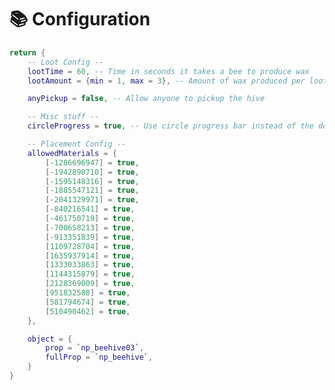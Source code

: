 # 📚 Configuration

```lua copy filename="shared/Config.lua"
return {
    -- Loot Config --
    lootTime = 60, -- Time in seconds it takes a bee to produce wax
    lootAmount = {min = 1, max = 3}, -- Amount of wax produced per loot time

    anyPickup = false, -- Allow anyone to pickup the hive

    -- Misc stuff --
    circleProgress = true, -- Use circle progress bar instead of the default one

    -- Placement Config --
    allowedMaterials = {
        [-1286696947] = true,
        [-1942898710] = true,
        [-1595148316] = true,
        [-1885547121] = true,
        [-2041329971] = true,
        [-840216541] = true,
        [-461750719] = true,
        [-700658213] = true,
        [-913351839] = true,
        [1109728704] = true,
        [1635937914] = true,
        [1333033863] = true,
        [1144315879] = true,
        [2128369009] = true,
        [951832588] = true,
        [581794674] = true,
        [510490462] = true,
    },

    object = {
        prop = `np_beehive03`,
        fullProp = `np_beehive`,
    }
}
```